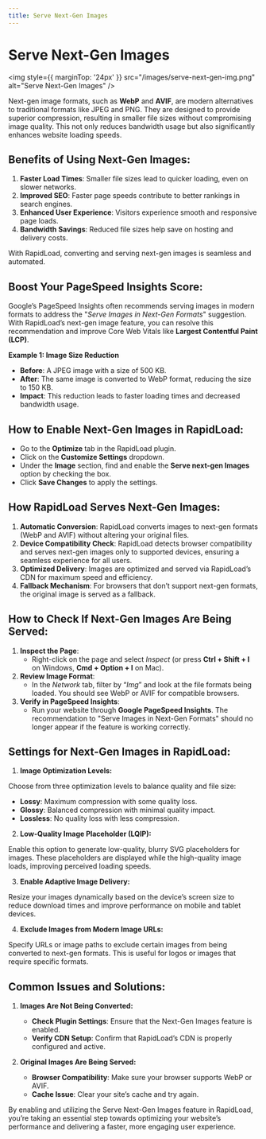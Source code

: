 ```yaml
---
title: Serve Next-Gen Images
--- 
```


# Serve Next-Gen Images

<img style={{ marginTop: '24px' }} 
src="/images/serve-next-gen-img.png" alt="Serve Next-Gen Images" />

Next-gen image formats, such as **WebP** and **AVIF**, are modern alternatives to traditional formats like JPEG and PNG. 
They are designed to provide superior compression, resulting in smaller file sizes without compromising image quality. 
This not only reduces bandwidth usage but also significantly enhances website loading speeds.

## Benefits of Using Next-Gen Images:

1. **Faster Load Times**: Smaller file sizes lead to quicker loading, even on slower networks.
2. **Improved SEO**: Faster page speeds contribute to better rankings in search engines.
3. **Enhanced User Experience**: Visitors experience smooth and responsive page loads.
4. **Bandwidth Savings**: Reduced file sizes help save on hosting and delivery costs.

With RapidLoad, converting and serving next-gen images is seamless and automated.

## Boost Your PageSpeed Insights Score:

Google’s PageSpeed Insights often recommends serving images in modern formats to address the "_Serve Images in Next-Gen Formats_" 
suggestion. With RapidLoad’s next-gen image feature, you can resolve this recommendation and improve Core Web Vitals like
**Largest Contentful Paint (LCP)**.

**Example 1: Image Size Reduction**

*   **Before**: A JPEG image with a size of 500 KB.
*   **After**: The same image is converted to WebP format, reducing the size to 150 KB.
*   **Impact**: This reduction leads to faster loading times and decreased bandwidth usage.

## How to Enable Next-Gen Images in RapidLoad:

*   Go to the **Optimize** tab in the RapidLoad plugin.
*   Click on the **Customize Settings** dropdown.
*   Under the **Image** section, find and enable the **Serve next-gen Images** option by checking the box.
*   Click **Save Changes** to apply the settings.

## How RapidLoad Serves Next-Gen Images:

1. **Automatic Conversion**: RapidLoad converts images to next-gen formats (WebP and AVIF) without altering your original files.
2. **Device Compatibility Check**: RapidLoad detects browser compatibility and serves next-gen images only to supported devices, ensuring a seamless experience for all users.
3. **Optimized Delivery**: Images are optimized and served via RapidLoad’s CDN for maximum speed and efficiency.
4. **Fallback Mechanism**: For browsers that don’t support next-gen formats, the original image is served as a fallback.

## How to Check If Next-Gen Images Are Being Served:

1. **Inspect the Page**:
    *   Right-click on the page and select _Inspect_ (or press **Ctrl + Shift + I** on Windows, **Cmd + Option + I** on Mac).
2. **Review Image Format**:
    *   In the _Network_ tab, filter by “_Img_” and look at the file formats being loaded. You should see WebP or AVIF for compatible browsers.
3. **Verify in PageSpeed Insights**:
    *   Run your website through **Google PageSpeed Insights**. The recommendation to "Serve Images in Next-Gen Formats" should no longer appear if the feature is working correctly.

## Settings for Next-Gen Images in RapidLoad:

1. **Image Optimization Levels:**

Choose from three optimization levels to balance quality and file size:

*   **Lossy**: Maximum compression with some quality loss.
*   **Glossy**: Balanced compression with minimal quality impact.
*   **Lossless**: No quality loss with less compression.

2. **Low-Quality Image Placeholder (LQIP):**

Enable this option to generate low-quality, blurry SVG placeholders for images. These placeholders are displayed while the 
high-quality image loads, improving perceived loading speeds.

3. **Enable Adaptive Image Delivery:**

Resize your images dynamically based on the device’s screen size to reduce download times and improve performance on mobile and tablet devices.

  

4. **Exclude Images from Modern Image URLs:**

Specify URLs or image paths to exclude certain images from being converted to next-gen formats. This is useful for logos or images that require specific formats.

  
## Common Issues and Solutions:

1. **Images Are Not Being Converted:**

    *   **Check Plugin Settings**: Ensure that the Next-Gen Images feature is enabled.
    *   **Verify CDN Setup**: Confirm that RapidLoad’s CDN is properly configured and active.

2. **Original Images Are Being Served:**

    *   **Browser Compatibility**: Make sure your browser supports WebP or AVIF.
    *   **Cache Issue**: Clear your site’s cache and try again.

By enabling and utilizing the Serve Next-Gen Images feature in RapidLoad, you’re taking an essential step towards optimizing your 
website’s performance and delivering a faster, more engaging user experience.
